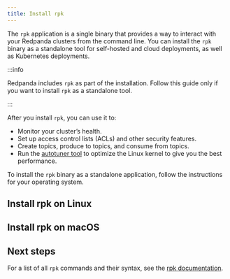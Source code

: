 ```yaml
---
title: Install rpk
---
```


<head>
    <meta name="title" content="Redpanda rpk install | Redpanda Docs"/>
    <meta name="description" content="The `rpk` application is a single binary that provides a way to interact with your Redpanda clusters from the command line. "/>
    <link rel="canonical" href="https://docs.redpanda.com/docs/get-started/rpk-install/" />
</head>


The `rpk` application is a single binary that provides a way to interact with your Redpanda clusters from the command line. You can install the `rpk` binary as a standalone tool for self-hosted and cloud deployments, as well as Kubernetes deployments.

:::info

Redpanda includes `rpk` as part of the installation. Follow this guide only if you want to install `rpk` as a standalone tool.

:::

After you install `rpk`, you can use it to:

- Monitor your cluster’s health.
- Set up access control lists (ACLs) and other security features.
- Create topics, produce to topics, and consume from topics.
- Run the [autotuner tool](../../reference/rpk/rpk-redpanda/rpk-redpanda-tune) to optimize the Linux kernel to give you the best performance.

To install the `rpk` binary as a standalone application, follow the instructions for your operating system.

## Install rpk on Linux

<InstallRpkLinux/>

## Install rpk on macOS

<InstallRpkMac/>

## Next steps

For a list of all `rpk` commands and their syntax, see the [rpk documentation](../../reference/rpk).
